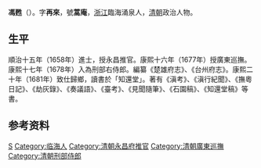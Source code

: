 {{Otheruses|other=名为冯蒿庵的其他人物|冯蒿庵}}
{{unreferenced|time=2017-12-19T03:24:53+00:00}}
'''馮甦'''（{{bd|1628年||1692年|catIdx=F馮}}）。字'''再來'''，號'''蒿庵'''，[[浙江|浙江]]臨海涌泉人，[[清朝|清朝]]政治人物。

== 生平 ==
順治十五年（1658年）進士，授永昌推官。康熙十六年（1677年）授廣東巡撫。康熙十七年（1678年）入為刑部右侍郎。編纂《楚雄府志》、《台州府志》。康熙二十年（1681年）致仕歸鄉，讀書於「知還堂」。著有《滇考》、《滇行紀聞》、《撫粵日記》、《劫灰錄》、《奏議語》、《臺考》、《見聞隨筆》、《石園稿》、《知還堂稿》等書。

== 参考资料 ==
{{reflist}}

{{順治十五年戊戌科殿試金榜}}

{{Authority control}}

{{DEFAULTSORT:Feng馮}}
[[Category:馮姓|S]]
[[Category:临海人|Category:临海人]]
[[Category:清朝永昌府推官|Category:清朝永昌府推官]]
[[Category:清朝廣東巡撫|Category:清朝廣東巡撫]]
[[Category:清朝刑部侍郎|Category:清朝刑部侍郎]]